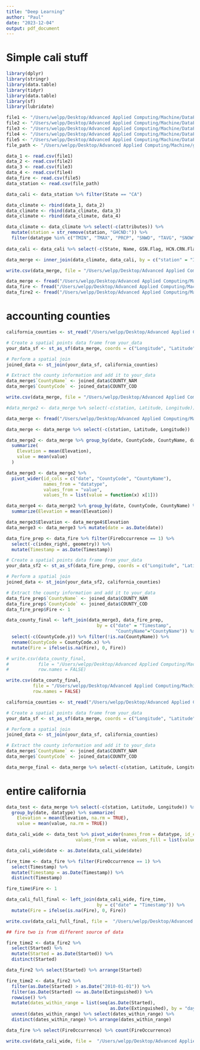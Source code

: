 ```yaml
---
title: "Deep Learning"
author: "Paul"
date: "2023-12-04"
output: pdf_document
---
```


# Simple cali stuff


```r
library(dplyr)
library(stringr)
library(data.table)
library(tidyr)
library(data.table)
library(sf)
library(lubridate)
```


```r
file1 <- "/Users/welpp/Desktop/Advanced Applied Computing/Machine/DataFile2/01.01.2000 - 07.11.2005.csv"
file2 <- "/Users/welpp/Desktop/Advanced Applied Computing/Machine/DataFile2/climate_data.csv"
file3 <- "/Users/welpp/Desktop/Advanced Applied Computing/Machine/DataFile2/02.22.2011- 12.31.2017.csv"
file4 <- "/Users/welpp/Desktop/Advanced Applied Computing/Machine/DataFile2/01.01.2018 - 12.31.2023.csv"
file5 <- "/Users/welpp/Desktop/Advanced Applied Computing/Machine/DataFile2/processed_combined_with_ecosystem.csv"
file_path <- "/Users/welpp/Desktop/Advanced Applied Computing/Machine/ghcnd_stations.csv"

data_1 <- read.csv(file1)
data_2 <- read.csv(file2)
data_3 <- read.csv(file3)
data_4 <- read.csv(file4)
data_fire <- read.csv(file5)
data_station <- read.csv(file_path)
```

```r
data_cali <- data_station %>% filter(State == "CA")

data_climate <- rbind(data_1, data_2)
data_climate <- rbind(data_climate, data_3)
data_climate <- rbind(data_climate, data_4)
```


```r
data_climate <- data_climate %>% select(-c(attributes)) %>%
  mutate(station = str_remove(station, "GHCND:")) %>% 
  filter(datatype %in% c("TMIN", "TMAX", "PRCP", "SNWD", "TAVG", "SNOW"))
  
data_cali <- data_cali %>% select(-c(State, Name, GSN.Flag, HCN.CRN.Flag, WMO.ID))
```

```r
data_merge <- inner_join(data_climate, data_cali, by = c("station" = "ID"))
```


```r
write.csv(data_merge, file = "/Users/welpp/Desktop/Advanced Applied Computing/Machine/merge_data.csv", row.names = FALSE)
```

```r
data_merge <- fread("/Users/welpp/Desktop/Advanced Applied Computing/Machine/merge_data.csv")
data_fire <- fread("/Users/welpp/Desktop/Advanced Applied Computing/Machine/DataFile2/processed_combined_with_ecosystem.csv")
data_fire2 <- fread("/Users/welpp/Desktop/Advanced Applied Computing/Machine/DataFile2/California_Fire_Incidents.csv")
```


# accounting counties

```r
california_counties <- st_read("/Users/welpp/Desktop/Advanced Applied Computing/Machine/California_Counties/cnty19_1_basicplus.shp")
```

```r
# Create a spatial points data frame from your_data
your_data_sf <- st_as_sf(data_merge, coords = c("Longitude", "Latitude"), crs = 4326)

# Perform a spatial join
joined_data <- st_join(your_data_sf, california_counties)

# Extract the county information and add it to your_data
data_merge$`CountyName` <- joined_data$COUNTY_NAM
data_merge$`CountyCode` <- joined_data$COUNTY_COD

write.csv(data_merge, file = "/Users/welpp/Desktop/Advanced Applied Computing/Machine/DataFile2/climate_merge_sv1.csv", row.names = FALSE)

#data_merge2 <- data_merge %>% select(-c(station, Latitude, Longitude))
```

```r
data_merge <- fread("/Users/welpp/Desktop/Advanced Applied Computing/Machine/DataFile2/climate_merge_sv1.csv")
```


```r
data_merge <- data_merge %>% select(-c(station, Latitude, Longitude))

data_merge2 <- data_merge %>% group_by(date, CountyCode, CountyName, datatype) %>%
  summarize(
    Elevation = mean(Elevation),
    value = mean(value)
  )

data_merge3 <- data_merge2 %>% 
  pivot_wider(id_cols = c("date", "CountyCode", "CountyName"),
              names_from = "datatype",
              values_from = "value",
              values_fn = list(value = function(x) x[1]))

data_merge4 <- data_merge2 %>% group_by(date, CountyCode, CountyName) %>%
  summarize(Elevation = mean(Elevation))

data_merge3$Elevation <- data_merge4$Elevation
data_merge3 <- data_merge3 %>% mutate(date = as.Date(date))
```




```r
data_fire_prep <- data_fire %>% filter(FireOccurrence == 1) %>%
  select(-c(index_right, geometry)) %>%
  mutate(Timestamp = as.Date(Timestamp))

# Create a spatial points data frame from your_data
your_data_sf2 <- st_as_sf(data_fire_prep, coords = c("Longitude", "Latitude"), crs = 4326)

# Perform a spatial join
joined_data <- st_join(your_data_sf2, california_counties)

# Extract the county information and add it to your_data
data_fire_prep$`CountyName` <- joined_data$COUNTY_NAM
data_fire_prep$`CountyCode` <- joined_data$COUNTY_COD
data_fire_prep$Fire <- 1

data_county_final <- left_join(data_merge3, data_fire_prep, 
                                  by = c("date" = "Timestamp", 
                                         "CountyName"="CountyName")) %>%
  select(-c(CountyCode.y)) %>% filter(!is.na(CountyName)) %>%
  rename(CountyCode = CountyCode.x) %>%
  mutate(Fire = ifelse(is.na(Fire), 0, Fire))

```

```r
# write.csv(data_county_final, 
#           file = "/Users/welpp/Desktop/Advanced Applied Computing/Machine/DataFile2/data_county_final.csv", 
#           row.names = FALSE)

write.csv(data_county_final, 
          file = "/Users/welpp/Desktop/Advanced Applied Computing/Machine/DataFile2/data_county_final2.csv", 
          row.names = FALSE)
```




```r
california_counties <- st_read("/Users/welpp/Desktop/Advanced Applied Computing/Machine/California_Counties/cnty19_1_basicplus.shp")
```

```r
# Create a spatial points data frame from your_data
your_data_sf <- st_as_sf(data_merge, coords = c("Longitude", "Latitude"), crs = 4326)

# Perform a spatial join
joined_data <- st_join(your_data_sf, california_counties)

# Extract the county information and add it to your_data
data_merge$`CountyName` <- joined_data$COUNTY_NAM
data_merge$`CountyCode` <- joined_data$COUNTY_COD

data_merge_final <- data_merge %>% select(-c(station, Latitude, Longitude))
```




# entire california

```r
data_test <- data_merge %>% select(-c(station, Latitude, Longitude)) %>% 
  group_by(date, datatype) %>% summarize(
    Elevation = mean(Elevation, na.rm = TRUE),
    value = mean(value, na.rm = TRUE))

data_cali_wide <- data_test %>% pivot_wider(names_from = datatype, id_cols = date, 
                          values_from = value, values_fill = list(value = NULL))

data_cali_wide$date <- as.Date(data_cali_wide$date)

fire_time <- data_fire %>% filter(FireOccurrence == 1) %>%
  select(Timestamp) %>% 
  mutate(Timestamp = as.Date(Timestamp)) %>%
  distinct(Timestamp)

fire_time$Fire <- 1

data_cali_full_final <- left_join(data_cali_wide, fire_time, 
                                  by = c("date" = "Timestamp")) %>%
  mutate(Fire = ifelse(is.na(Fire), 0, Fire))

write.csv(data_cali_full_final, file =  "/Users/welpp/Desktop/Advanced Applied Computing/Machine/climate_cali_all.csv", row.names = FALSE)

## fire two is from different source of data

fire_time2 <- data_fire2 %>% 
  select(Started) %>% 
  mutate(Started = as.Date(Started)) %>%
  distinct(Started)

data_fire2 %>% select(Started) %>% arrange(Started)

fire_time2 <- data_fire2 %>% 
  filter(as.Date(Started) > as.Date("2010-01-01")) %>%
  filter(as.Date(Started) <= as.Date(Extinguished)) %>%
  rowwise() %>%
  mutate(dates_within_range = list(seq(as.Date(Started), 
                                       as.Date(Extinguished), by = "day"))) %>%
  unnest(dates_within_range) %>% select(dates_within_range) %>%
  distinct(dates_within_range) %>% arrange(dates_within_range)

data_fire %>% select(FireOccurrence) %>% count(FireOccurrence)

write.csv(data_cali_wide, file =  "/Users/welpp/Desktop/Advanced Applied Computing/Machine/merge_step1.csv", row.names = FALSE)
```

